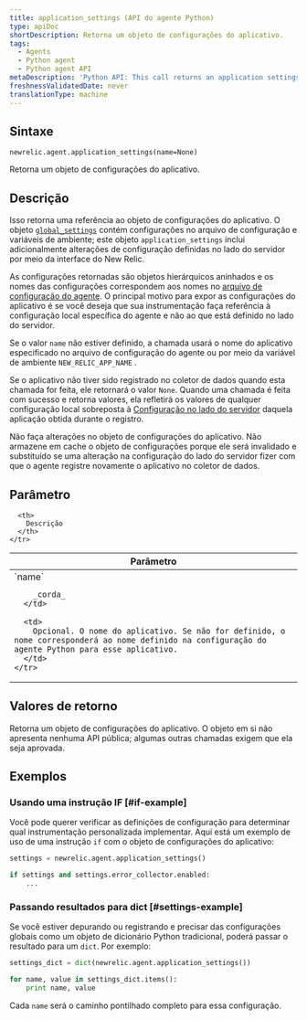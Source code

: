 ```yaml
---
title: application_settings (API do agente Python)
type: apiDoc
shortDescription: Retorna um objeto de configurações do aplicativo.
tags:
  - Agents
  - Python agent
  - Python agent API
metaDescription: 'Python API: This call returns an application settings object.'
freshnessValidatedDate: never
translationType: machine
---
```


## Sintaxe

```
newrelic.agent.application_settings(name=None)
```

Retorna um objeto de configurações do aplicativo.

## Descrição

Isso retorna uma referência ao objeto de configurações do aplicativo. O objeto [`global_settings`](/docs/agents/python-agent/python-agent-api/global_settings) contém configurações no arquivo de configuração e variáveis de ambiente; este objeto `application_settings` inclui adicionalmente alterações de configuração definidas no lado do servidor por meio da interface do New Relic.

As configurações retornadas são objetos hierárquicos aninhados e os nomes das configurações correspondem aos nomes no [arquivo de configuração do agente](/docs/agents/python-agent/installation-and-configuration/python-agent-configuration). O principal motivo para expor as configurações do aplicativo é se você deseja que sua instrumentação faça referência à configuração local específica do agente e não ao que está definido no lado do servidor.

Se o valor `name` não estiver definido, a chamada usará o nome do aplicativo especificado no arquivo de configuração do agente ou por meio da variável de ambiente `NEW_RELIC_APP_NAME` .

Se o aplicativo não tiver sido registrado no coletor de dados quando esta chamada for feita, ele retornará o valor `None`. Quando uma chamada é feita com sucesso e retorna valores, ela refletirá os valores de qualquer configuração local sobreposta à [Configuração no lado do servidor](/docs/agents/manage-apm-agents/configuration/configure-agent#ssc) daquela aplicação obtida durante o registro.

<Callout variant="important">
  Não faça alterações no objeto de configurações do aplicativo. Não armazene em cache o objeto de configurações porque ele será invalidado e substituído se uma alteração na configuração do lado do servidor fizer com que o agente registre novamente o aplicativo no coletor de dados.
</Callout>

## Parâmetro

<table>
  <thead>
    <tr>
      <th width="25%">
        Parâmetro
      </th>

      <th>
        Descrição
      </th>
    </tr>
  </thead>

  <tbody>
    <tr>
      <td>
        `name`

        _corda_
      </td>

      <td>
        Opcional. O nome do aplicativo. Se não for definido, o nome corresponderá ao nome definido na configuração do agente Python para esse aplicativo.
      </td>
    </tr>
  </tbody>
</table>

## Valores de retorno

Retorna um objeto de configurações do aplicativo. O objeto em si não apresenta nenhuma API pública; algumas outras chamadas exigem que ela seja aprovada.

## Exemplos

### Usando uma instrução IF [#if-example]

Você pode querer verificar as definições de configuração para determinar qual instrumentação personalizada implementar. Aqui está um exemplo de uso de uma instrução `if` com o objeto de configurações do aplicativo:

```py
settings = newrelic.agent.application_settings()

if settings and settings.error_collector.enabled:
    ...
```

### Passando resultados para dict [#settings-example]

Se você estiver depurando ou registrando e precisar das configurações globais como um objeto de dicionário Python tradicional, poderá passar o resultado para um `dict`. Por exemplo:

```py
settings_dict = dict(newrelic.agent.application_settings())

for name, value in settings_dict.items():
    print name, value
```

Cada `name` será o caminho pontilhado completo para essa configuração.
